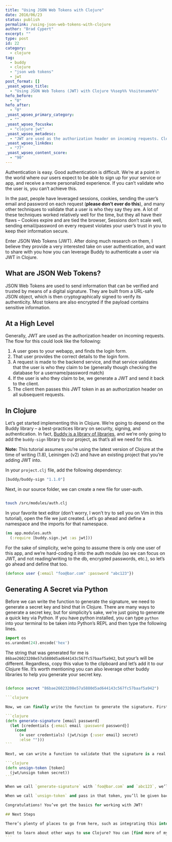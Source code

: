 ```yaml
---
title: "Using JSON Web Tokens with Clojure"
date: 2016/06/23
status: publish
permalink: /using-json-web-tokens-with-clojure
author: "Brad Cypert"
excerpt: ""
type: post
id: 22
category:
  - clojure
tag:
  - buddy
  - clojure
  - "json web tokens"
  - jwt
post_format: []
_yoast_wpseo_title:
  - "Using JSON Web Tokens (JWT) with Clojure %%sep%% %%sitename%%"
hefo_before:
  - "0"
hefo_after:
  - "0"
_yoast_wpseo_primary_category:
  - ""
_yoast_wpseo_focuskw:
  - "clojure jwt"
_yoast_wpseo_metadesc:
  - "JWT are used as the authorization header on incoming requests. Clojure has a wonderful JWT library named Buddy that makes working with JSON Web tokens easy."
_yoast_wpseo_linkdex:
  - "77"
_yoast_wpseo_content_score:
  - "90"
---
```


Authentication is easy. Good authentication is difficult. We’re at a point in the world where our users expect to be able to sign up for your service or app, and receive a more personalized experience. If you can’t validate who the user is, you can’t achieve this.

In the past, people have leveraged sessions, cookies, sending the user’s email and password on each request (**please don’t ever do this**), and many other techniques to validate that a user is who they say they are. A lot of these techniques worked relatively well for the time, but they all have their flaws – Cookies expire and are tied the browser, Sessions don’t scale well, sending email/password on every request violates your user’s trust in you to keep their information secure.

Enter JSON Web Tokens (JWT). After doing much research on them, I believe they provide a very interested take on user authentication, and want to share with you how you can leverage Buddy to authenticate a user via JWT in Clojure.

## What are JSON Web Tokens?

JSON Web Tokens are used to send information that can be verified and trusted by means of a digital signature. They are built from a URL-safe JSON object, which is then cryptographically signed to verify its authenticity. Most tokens are also encrypted if the payload contains sensitive information.

## At a High Level

Generally, JWT are used as the authorization header on incoming requests. The flow for this could look like the following:

1. A user goes to your webapp, and finds the login form.
2. That user provides the correct details to the login form.
3. A request is made to the backend service, and that service validates that the user is who they claim to be (generally though checking the database for a username/password match)
4. If the user is who they claim to be, we generate a JWT and send it back to the client.
5. The client then passes this JWT token in as an authorization header on all subsequent requests.

## In Clojure

Let’s get started implementing this in Clojure. We’re going to depend on the Buddy library – a best-practices library on security, signing, and authentication. In fact, [Buddy is a library of libraries](https://github.com/funcool/buddy), and we’re only going to add the `buddy-sign` library to our project, as that’s all we need for this.

**Note:** This tutorial assumes you’re using the latest version of Clojure at the time of writing (1.8), Leiningen (v2) and have an existing project that you’re adding JWT into.

In your `project.clj` file, add the following dependency:

```clojure
[buddy/buddy-sign "1.1.0"]
```

Next, in our source folder, we can create a new file for user-auth.

```bash

touch /src/modules/auth.clj

```

In your favorite text editor (don’t worry, I won’t try to sell you on Vim in this tutorial), open the file we just created. Let’s go ahead and define a namespace and the imports for that namespace.

```clojure
(ns app.modules.auth
  (:require [buddy.sign.jwt :as jwt]))
```

For the sake of simplicity, we’re going to assume there is only one user of this app, and we’re hard-coding it into the auth module (so we can focus on JWT, and not reading/writing to the db, encrypted passwords, etc.), so let’s go ahead and define that too.

```clojure
(defonce user {:email "foo@bar.com" :password "abc123"})
```

## Generating A Secret via Python

Before we can write the function to generate the signature, we need to generate a secret key and bind that in Clojure. There are many ways to generate a secret key, but for simplicity’s sake, we’re just going to generate a quick key via Python. If you have python installed, you can type `python` into your terminal to be taken into Python’s REPL and then type the following lines.

```python
import os
os.urandom(24).encode('hex')
```

The string that was generated for me is `86bae26023208e57a5880d5ad644143c567fc57baaf5a942`, but your’s will be different. Regardless, copy this value to the clipboard and let’s add it to our Clojure file. It’s worth mentioning you can also leverage other buddy libraries to help you generate your secret key.

````clojure

(defonce secret "86bae26023208e57a5880d5ad644143c567fc57baaf5a942")

```clojure

Now, we can finally write the function to generate the signature. First, we we want to only generate a signature if the user credentials match the ones that we provided above. If it doesn’t match, we’ll just return an empty string.

```clojure
(defn generate-signature [email password]
  (let [credentials {:email email :password password}]
    (cond
      (= user credentials) (jwt/sign {:user email} secret)
      :else "")))
```

Next, we can write a function to validate that the signature is a real signature.

```clojure
(defn unsign-token [token]
  (jwt/unsign token secret))
```

When we call `generate-signature` with `foo@bar.com` and `abc123`, we’ll get a token back that looks something like this – `eyJhbGciOiJIUzI1NiIsInR5cCI6IkpXVCJ9.eyJ1c2VyIjoyfQ.lj6O4Na78SkhZbBSKZktT0Mufqg_L5ZmRe6aRa1bG5U`.

When we call `unsign-token` and pass in that token, you’ll be given back a map like so `{:user "foo@bar.com"}`.

Congratulations! You’ve got the basics for working with JWT!

## Next Steps

There’s plenty of places to go from here, such as integrating this into a web service, or encrypting the token as well (you **really should** do this). Additionally, consider what other information you can load into your json web token – expiration time, for example.

Want to learn about other ways to use Clojure? You can [find more of my posts on the language here](/tags/clojure/)!
```
````
